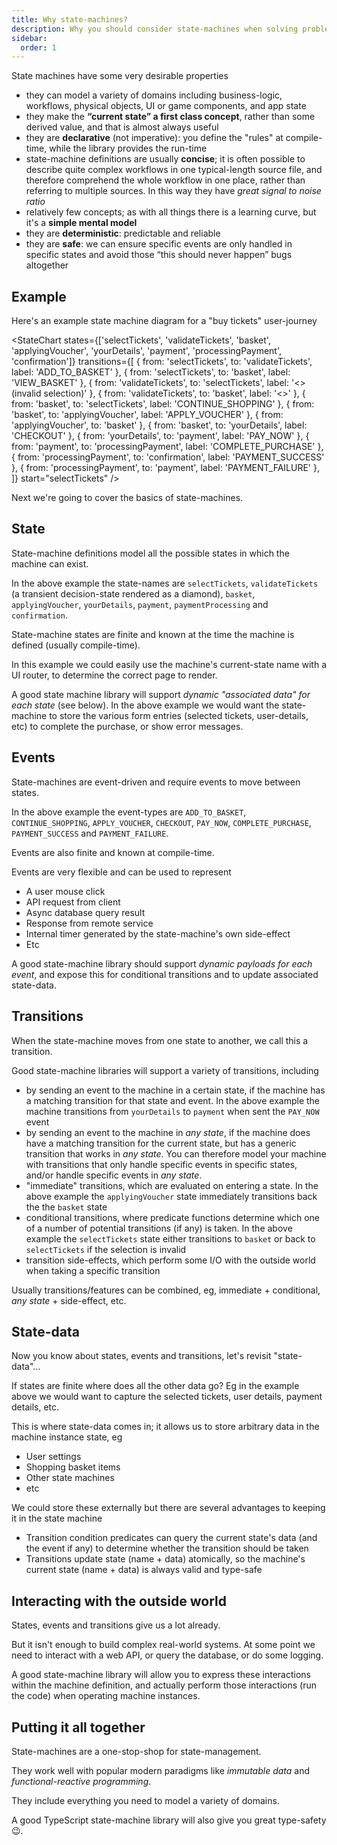 ```yaml
---
title: Why state-machines?
description: Why you should consider state-machines when solving problems
sidebar:
  order: 1
---
```


State machines have some very desirable properties

* they can model a variety of domains including business-logic, workflows, physical objects, UI or game components, and app state
* they make the **“current state” a first class concept**, rather than some derived value, and that is almost always useful
* they are **declarative** (not imperative): you define the "rules" at compile-time, while the library provides the run-time
* state-machine definitions are usually **concise**; it is often possible to describe quite complex workflows in one typical-length source file, and therefore comprehend the whole workflow in one place, rather than referring to multiple sources. In this way they have *great signal to noise ratio*
* relatively few concepts; as with all things there is a learning curve, but it's a **simple mental model**
* they are **deterministic**: predictable and reliable
* they are **safe**: we can ensure specific events are only handled in specific states and avoid those “this should never happen” bugs altogether

## Example

Here's an example state machine diagram for a "buy tickets" user-journey


<StateChart
  states={['selectTickets', 'validateTickets', 'basket', 'applyingVoucher', 'yourDetails', 'payment', 'processingPayment', 'confirmation']}
  transitions={[
    { from: 'selectTickets', to: 'validateTickets', label: 'ADD_TO_BASKET' },
    { from: 'selectTickets', to: 'basket', label: 'VIEW_BASKET' },
    { from: 'validateTickets', to: 'selectTickets', label: '<<immediate>> (invalid selection)' },
    { from: 'validateTickets', to: 'basket', label: '<<immediate>>' },
    { from: 'basket', to: 'selectTickets', label: 'CONTINUE_SHOPPING' },
    { from: 'basket', to: 'applyingVoucher', label: 'APPLY_VOUCHER' },
    { from: 'applyingVoucher', to: 'basket' },
    { from: 'basket', to: 'yourDetails', label: 'CHECKOUT' },
    { from: 'yourDetails', to: 'payment', label: 'PAY_NOW' },
    { from: 'payment', to: 'processingPayment', label: 'COMPLETE_PURCHASE' },
    { from: 'processingPayment', to: 'confirmation', label: 'PAYMENT_SUCCESS' },
    { from: 'processingPayment', to: 'payment', label: 'PAYMENT_FAILURE' },
  ]}
  start="selectTickets"
/>

Next we're going to cover the basics of state-machines.

## State

State-machine definitions model all the possible states in which the machine can exist. 

In the above example the state-names are `selectTickets`, `validateTickets` (a transient decision-state rendered as a diamond), `basket`, `applyingVoucher`, `yourDetails`, `payment`, `paymentProcessing` and `confirmation`.

State-machine states are finite and known at the time the machine is defined (usually compile-time).

In this example we could easily use the machine's current-state name with a UI router, to determine the correct page to render.

A good state machine library will support *dynamic "associated data" for each state* (see below). In the above example we would want the state-machine to store the various form entries (selected tickets, user-details, etc) to complete the purchase, or show error messages.

## Events

State-machines are event-driven and require events to move between states.

In the above example the event-types are `ADD_TO_BASKET`, `CONTINUE_SHOPPING`, `APPLY_VOUCHER`, `CHECKOUT`, `PAY_NOW`, `COMPLETE_PURCHASE`, `PAYMENT_SUCCESS` and `PAYMENT_FAILURE`.

Events are also finite and known at compile-time.

Events are very flexible and can be used to represent

* A user mouse click
* API request from client
* Async database query result
* Response from remote service
* Internal timer generated by the state-machine's own side-effect
* Etc

A good state-machine library should support *dynamic payloads for each event*, and expose this for conditional transitions and to update associated state-data.

## Transitions

When the state-machine moves from one state to another, we call this a transition.

Good state-machine libraries will support a variety of transitions, including

* by sending an event to the machine in a certain state, if the machine has a matching transition for that state and event. In the above example the machine transitions from `yourDetails` to `payment` when sent the `PAY_NOW` event
* by sending an event to the machine in *any state*, if the machine does have a matching transition for the current state, but has a generic transition that works in *any state*. You can therefore model your machine with transitions that only handle specific events in specific states, and/or handle specific events in *any state*.
* "immediate" transitions, which are evaluated on entering a state. In the above example the `applyingVoucher` state immediately transitions back the the `basket` state
* conditional transitions, where predicate functions determine which one of a number of potential transitions (if any) is taken. In the above example the `selectTickets` state either transitions to `basket` or back to `selectTickets` if the selection is invalid
* transition side-effects, which perform some I/O with the outside world when taking a specific transition

Usually transitions/features can be combined, eg, immediate + conditional, *any state* + side-effect, etc.

## State-data

Now you know about states, events and transitions, let's revisit "state-data"...

If states are finite where does all the other data go? Eg in the example above we would want to capture the selected tickets, user details, payment details, etc.

This is where state-data comes in; it allows us to store arbitrary data in the machine instance state, eg

* User settings
* Shopping basket items
* Other state machines
* etc

We could store these externally but there are several advantages to keeping it in the state machine

* Transition condition predicates can query the current state's data (and the event if any) to determine whether the transition should be taken
* Transitions update state (name + data) atomically, so the machine's current state (name + data) is always valid and type-safe

## Interacting with the outside world

States, events and transitions give us a lot already.

But it isn't enough to build complex real-world systems. At some point we need to interact with a web API, or query the database, or do some logging.

A good state-machine library will allow you to express these interactions within the machine definition, and actually perform those interactions (run the code) when operating machine instances.

## Putting it all together

State-machines are a one-stop-shop for state-management.

They work well with popular modern paradigms like *immutable data* and *functional-reactive programming*.

They include everything you need to model a variety of domains.

A good TypeScript state-machine library will also give you great type-safety 😉.
